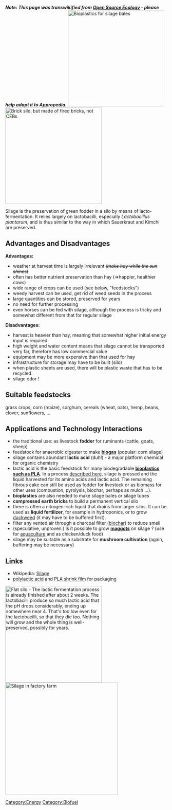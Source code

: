 '''''Note: This page was transwikified from [http://openfarmtech.org Open Source Ecology] - please help adapt it to Appropedia. 
'''''
[[File:silage03.jpg|300px|thumb|right|Bioplastics for silage bales]]
[[File:silage04.jpg|300px|thumb|right|Brick silo, but made of fired bricks, not CEBs]]


Silage is the preservation of green fodder in a silo by means of lacto-fermentation. It relies largely on lactobacilli, especially ''Lactobacillus plantarum'', and is thus similar to the way in which Sauerkraut and Kimchi are preserved. 

==Advantages and Disadvantages==
'''Advantages:''' 
* weather at harvest time is largely irrelevant ''<s>(make hay while the sun shines)</s>''
* often has better nutrient preservation than hay (=>happier, healthier cows) 
* wide range of crops can be used (see below, "feedstocks") 
* weedy harvest can be used, get rid of weed seeds in the process 
* large quantities can be stored, preserved for years 
* no need for further processing 
* even horses can be fed with silage, although the process is tricky and somewhat different from that for regular silage 

'''Disadvantages:''' 
* harvest is heavier than hay, meaning that somewhat higher initial energy input is required 
* high weight and water content means that silage cannot be transported very far, therefore has low commercial value 
* equipment may be more expensive than that used for hay 
* infrastructure for storage may have to be built (silo) 
* when plastic sheets are used, there will be plastic waste that has to be recycled. 
* silage odor !

==Suitable feedstocks==
grass crops, corn (maize), sorghum, cereals (wheat, oats), hemp, beans, clover, sunflowers, ...

==Applications and Technology Interactions==
* the traditional use: as livestock '''fodder''' for ruminants (cattle, goats, sheep) 
* feedstock for anaerobic digester to make '''[[biogas]]''' (popular: corn silage) 
* silage contains abundant '''lactic acid''' (duh!) - a major platform chemical for organic chemistry 
* lactic acid is the basic feedstock for many biodegradable '''[http://openfarmtech.org/wiki/Category:Bioplastics bioplastics such as PLA]'''. In a process [http://www.worldconstructionnetwork.com/news/utzanaich_converts_silage_into_plastic_090707/ described here,] silage is pressed and the liquid harvested for its amino acids and lactic acid. The remaining fibrous cake can still be used as fodder for livestock or as biomass for other uses (combustion, pyrolysis, biochar, perhaps as mulch ...).   
* '''bioplastics''' are also needed to make silage bales or silage tubes 
* '''compressed earth bricks''' to build a permanent vertical silo 
* there is often a nitrogen-rich liquid that drains from larger silos. It can be used as '''liquid fertilizer''', for example in hydroponics, or to grow [[duckweed]] (it may have to be buffered first). 
* filter any vented air through a charcoal filter ([[biochar]]) to reduce smell 
* (speculative, unproven:) is it possible to grow '''[http://www.appropedia.org/Black_Soldier_Fly maggots]''' on silage ? (use for [[aquaculture]] and as chicken/duck food) 
* silage may be suitable as a substrate for '''mushroom cultivation''' (again, buffering may be necessary)

==Links==
* Wikipedia: [http://en.wikipedia.org/wiki/Silage Silage] 
* [http://en.wikipedia.org/wiki/Polylactic_acid polylactic acid] and [http://en.wikipedia.org/wiki/PLA_film PLA shrink film] for packaging  

[[File:silage01.jpg|300px|thumb|left|Flat silo - The lactic fermentation process is already finished after about 2 weeks. The lactobacilli produce so much lactic acid that the pH drops considerably, ending up somewhere near 4. That's too low even for the lactobacilli, so that they die too. Nothing will grow and the whole thing is well-preserved, possibly for years.]] 
[[File:silage02.jpg|350px|thumb|center|Silage in factory farm]]

[[Category:Energy]] 
[[Category:Biofuel]]